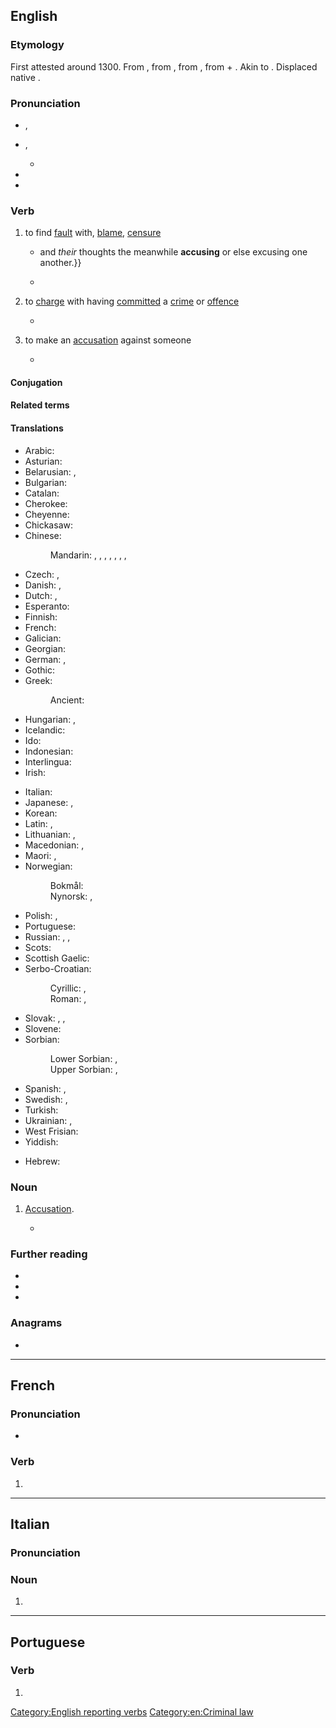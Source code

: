 {{also|accusé}}
==English==

===Etymology===
First attested around 1300. From {{inh|en|enm|acusen}}, from {{der|en|fro|acuser}}, from {{der|en|la|accūsō||to call to account, accuse}}, from {{m|la|ad|t=to}} + {{m|la|causa|t=cause, lawsuit, reason}}. Akin to {{m|en|cause}}. Displaced native {{cog|en||[[bewray#Etymology|bewray]]}}.

===Pronunciation===
* {{a|RP}} {{enPR|əkyo͞ozʹ}}, {{IPA|en|/əˈkjuːz/}}
* {{a|US}} {{enPR|əkyo͞ozʹ}}, {{IPA|en|/əˈkjuz/}}
** {{audio|en|En-us-accuse.ogg|Audio (US)}}
* {{rhymes|en|uːz|s=2}}
* {{hyphenation|en|ac|cuse}}

===Verb===
{{en-verb}}

# {{lb|en|transitive}} to find [[fault]] with, [[blame]], [[censure]]
#* {{RQ:King James Version|book=Romans|chapter=2|verse=15|passage={{...}} and ''their'' thoughts the meanwhile '''accusing''' or else excusing one another.}}
#* {{quote-book|en|date=1849-02-02|authorlink=Henry John Temple, 3rd Viscount Palmerston|author=Lord Palmerston|title=The Address in Answer to the Speech—Adjourned Debate|location=House of Commons|year2=1849|title2=Hansard's Parliamentary Debates|volume2=102|others2=third series|pageurl2=https://books.google.com/books?id=5pZUAAAAcAAJ&pg=PA215|page2=216|passage=We are '''accused''' of having persuaded Austria and Sardinia to lay down their arms when their differences might have involved the Powers of Europe in contention.}}
# {{lb|en|transitive|law|followed by "of"}} to [[charge]] with having [[commit]]ted a [[crime]] or [[offence]]
#* {{RQ:King James Version|book=Acts|chapter=24|verse=13|passage=Neither can they prove the things whereof they now '''accuse''' me.}}
#: {{ux|en|For the U.S. President to be impeached, he must be '''accused''' of a high crime or misdemeanor.}}
#: {{syn|en|charge|indict|impeach|arraign}}
# {{lb|en|intransitive}} to make an [[accusation]] against someone
#* {{quote-journal|en|date=2013-06-08|volume=407|issue=8839|page=55|magazine={{w|The Economist}}|title=[http://www.economist.com/news/business/21579011-president-proposes-new-round-intellectual-property-reform-obama-goes-troll-hunting Obama goes troll-hunting]|passage=According to this saga of intellectual-property misanthropy, these creatures [patent trolls] roam the business world, buying up patents and then using them to demand extravagant payouts from companies they '''accuse''' of infringing them. Often, their victims pay up rather than face the costs of a legal battle.}}
#: {{syn|en|blame|censure|reproach|criminate}}

====Conjugation====
{{en-conj|stem=accus|old=1}}

====Related terms====
{{rel3|en
|accusable
|accusation
|accusative
|accusatory
|accuser
|excuse
|recuse
|ruse}}

====Translations====
{{trans-top|attribute blame to someone}}
* Arabic: {{t|ar|اِتَّهَمَ}}
* Asturian: {{t|ast|acusar}}
* Belarusian: {{t|be|абвінава́чваць|impf}}, {{t|be|абвінава́ціць|pf}}
* Bulgarian: {{t+|bg|обвиня́вам|impf}}
* Catalan: {{t+|ca|acusar}}
* Cherokee: {{t|chr|ᎫᎯᏍᏗᎭ}}
* Cheyenne: {{t|chy|-ho'é'ėšé'tov}}
* Chickasaw: {{t|cic|ishtombohli}}
* Chinese:
*: Mandarin: {{t+|cmn|指責}}, {{t+|cmn|指责|tr=zhǐzé}}, {{t+|cmn|控告|tr=kònggào}}, {{t+|cmn|譴責}}, {{t+|cmn|谴责|tr=qiǎnzhé}}, {{t+|cmn|指控|tr=zhǐkòng}}, {{t+|cmn|控訴}}, {{t+|cmn|控诉|tr=kòngsù}}
* Czech: {{t+|cs|obviňovat|impf}}, {{t+|cs|obvinit|pf}}
* Danish: {{t+|da|beskylde}}, {{t+|da|anklage}}
* Dutch: {{t+|nl|beschuldigen}}, {{t+|nl|aanklagen}}
* Esperanto: {{t|eo|akuzi}}
* Finnish: {{t+|fi|syyttää}}
* French: {{t+|fr|accuser}}
* Galician: {{t|gl|acusar}}
* Georgian: {{t|ka|დაბრალება}}
* German: {{t+|de|beschuldigen}}, {{t+|de|anklagen}}
* Gothic: {{t|got|𐍆𐌰𐌹𐍂𐌹𐌽𐍉𐌽}}
* Greek:
*: Ancient: {{t|grc|κατηγορέω}}
* Hungarian: {{t+|hu|vádol}}, {{t+|hu|megvádol}}
* Icelandic: {{t+|is|kæra}}
* Ido: {{t+|io|akuzar}}
* Indonesian: {{t+|id|tuduh|alt=menuduh}}
* Interlingua: {{t|ia|accusar}}
* Irish: {{t|ga|coirigh}}
{{trans-mid}}
* Italian: {{t+|it|accusare}}
* Japanese: {{t+|ja|問う|tr=とう, tou}}, {{t|ja|着せる|tr=きせる, kiseru}}
* Korean: {{t+|ko|고소하다}}
* Latin: {{t+|la|accūsō}}, {{t|la|criminor}}
* Lithuanian: {{t+|lt|apkaltinti}}, {{t+|lt|kaltinti}}
* Macedonian: {{t|mk|обвинува|impf}}, {{t|mk|обвини|pf}}
* Maori: {{t|mi|whakapae}}, {{t|mi|whakatuaki}}
* Norwegian:
*: Bokmål: {{t+|no|beskylde}}
*: Nynorsk: {{t|nn|skulde}}, {{t|nn|skylde}}
* Polish: {{t+|pl|oskarżać|impf}}, {{t+|pl|oskarżyć|pf}}
* Portuguese: {{t+|pt|acusar}}
* Russian: {{t+|ru|вини́ть|impf}}, {{t+|ru|обвиня́ть|impf}}, {{t+|ru|обвини́ть|pf}}
* Scots: {{t|sco|wyte}}
* Scottish Gaelic: {{t|gd|cuir às leth}}
* Serbo-Croatian:
*: Cyrillic: {{t|sh|опту́жити|pf}}, {{t|sh|окри́вити|pf}}
*: Roman: {{t+|sh|optúžiti|pf}}, {{t+|sh|okríviti|pf}}
* Slovak: {{t|sk|obviňovať|impf}}, {{t|sk|obviniť|pf}}, {{t|sk|obžalovať|pf}}
* Slovene: {{t|sl|obtožiti}}
* Sorbian:
*: Lower Sorbian: {{t|dsb|do winy dawaś|impf}}, {{t|dsb|do winy daś|pf}}
*: Upper Sorbian: {{t|hsb|wobwinować|impf}}, {{t|hsb|wobwinić|pf}}
* Spanish: {{t+|es|acusar}}, {{t+|es|denunciar}}
* Swedish: {{t+|sv|anklaga}}, {{t+|sv|beskylla}}
* Turkish: {{t+|tr|suçlamak}}
* Ukrainian: {{t|uk|звинува́чувати|impf}}, {{t|uk|звинува́тити|pf}}
* West Frisian: {{t|fy|beskuldigje}}
* Yiddish: {{t|yi|באַשולדיקן}}
{{trans-bottom}}

{{checktrans-top}}
* Hebrew: {{t-check|he|להאשים|tr=le'haashym}}
{{trans-mid}}
{{trans-bottom}}

===Noun===
{{en-noun|-}}

# {{lb|en|obsolete}} [[accusation|Accusation]].
#* {{quote-book
|en
|year=c. 1596–1599
|first=William
|last=Shakespeare
|authorlink=William Shakespeare
|title={{w|Henry IV, Part 2}}
|section=act 3, scene 1
|lines=158–160
|passage=And dogged York, that reaches at the moon, / Whose overweening arm I have plucked back, / By false '''accuse''' doth level at my life.
}}

===Further reading===
* {{R:Webster 1913}}
* {{R:Century 1911}}
* {{R:OneLook}}

===Anagrams===
* {{anagrams|en|a=accesu|cuecas}}

[[Category:English reporting verbs]]
[[Category:en:Criminal law]]

----

==French==

===Pronunciation===
* {{audio|fr|LL-Q150 (fra)-WikiLucas00-accuse.wav|Audio}}

===Verb===
{{head|fr|verb form}}

# {{inflection of|fr|accuser||1//3|s|pres|ind//sub|;|2|s|impr}}

----

==Italian==

===Pronunciation===
{{it-pr|accùse}}

===Noun===
{{head|it|noun form|g=f}}

# {{plural of|it|accusa}}

----

==Portuguese==

===Verb===
{{head|pt|verb form}}

# {{pt-verb form of|accusar}}